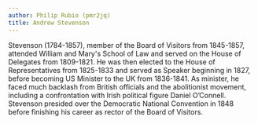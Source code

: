 ```yaml
---
author: Philip Rubio (pmr2jq)
title: Andrew Stevenson
---
```

Stevenson (1784-1857), member of the Board of Visitors from 1845-1857, attended William and Mary's School of Law and served on the House of Delegates from 1809-1821. He was then elected to the House of Representatives from 1825-1833 and served as Speaker beginning in 1827, before becoming US Minister to the UK from 1836-1841. As minister, he faced much backlash from British officials and the abolitionist movement, including a confrontation with Irish political figure Daniel O’Connell. Stevenson presided over the Democratic National Convention in 1848 before finishing his career as rector of the Board of Visitors.